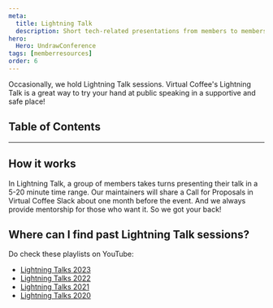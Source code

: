 ```yaml
---
meta:
  title: Lightning Talk
  description: Short tech-related presentations from members to members.
hero:
  Hero: UndrawConference
tags: [memberresources]
order: 6
---
```



<TextContainer background="light" showBackToTopLink={false}>

<LeadText>

Occasionally, we hold Lightning Talk sessions. Virtual Coffee's Lightning Talk is a great way to try your hand at public speaking in a supportive and safe place!

</LeadText>

</TextContainer>

## Table of Contents

<TextContainer>

---

## How it works

In Lightning Talk, a group of members takes turns presenting their talk in a 5-20 minute time range. Our maintainers will share a Call for Proposals in Virtual Coffee Slack about one month before the event. And we always provide mentorship for those who want it. So we got your back!

</TextContainer>

<TextContainer>

## Where can I find past Lightning Talk sessions?

Do check these playlists on YouTube:

- [Lightning Talks 2023](https://youtube.com/playlist?list=PLh9uT23TA65jtVEGgWo-DNVAcq7PnDV2r)
- [Lightning Talks 2022](https://youtube.com/playlist?list=PLh9uT23TA65gwNgoeeZ21XWlxLOwxs3Ls)
- [Lightning Talks 2021](https://youtube.com/playlist?list=PLh9uT23TA65infGqUUaVibI0IssI0G6NY)
- [Lightning Talks 2020](https://www.youtube.com/watch?v=MMabY-Cm_V4)

</TextContainer>
